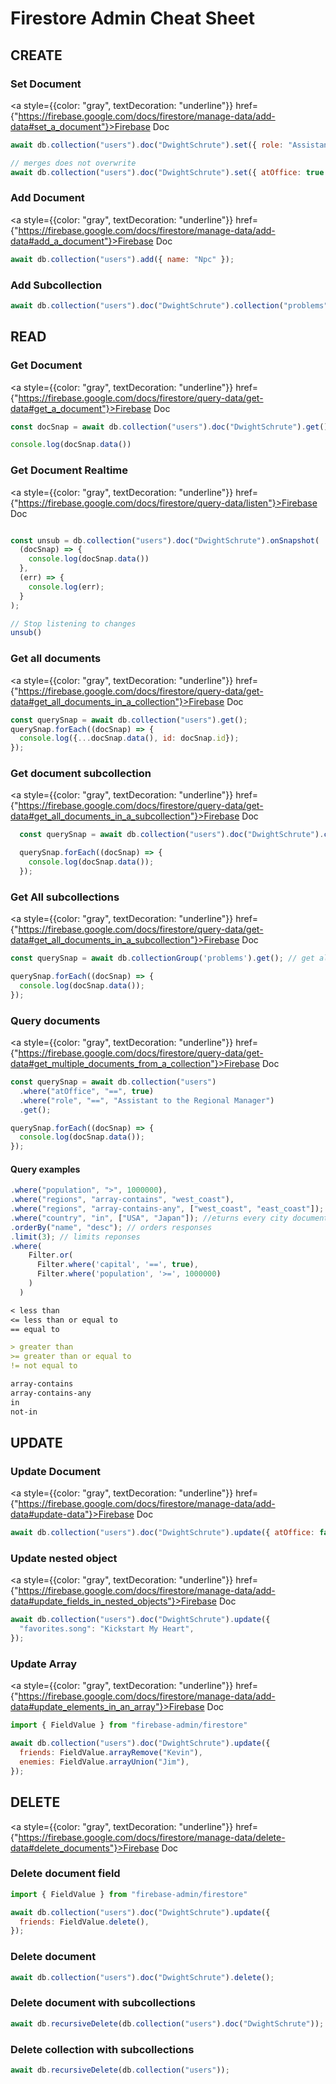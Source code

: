 # Firestore Admin Cheat Sheet

## CREATE

### Set Document
<a style={{color: "gray", textDecoration: "underline"}} href={"https://firebase.google.com/docs/firestore/manage-data/add-data#set_a_document"}>Firebase Doc</a>


```js copy
await db.collection("users").doc("DwightSchrute").set({ role: "Assistant to the Regional Manager" });
```
```js copy
// merges does not overwrite
await db.collection("users").doc("DwightSchrute").set({ atOffice: true }, { merge: true });
```

### Add Document
<a style={{color: "gray", textDecoration: "underline"}} href={"https://firebase.google.com/docs/firestore/manage-data/add-data#add_a_document"}>Firebase Doc</a>


```js copy
await db.collection("users").add({ name: "Npc" });
```

### Add Subcollection

```js copy
await db.collection("users").doc("DwightSchrute").collection("problems").add({name: "Jim"});
```

## READ

### Get Document
<a style={{color: "gray", textDecoration: "underline"}} href={"https://firebase.google.com/docs/firestore/query-data/get-data#get_a_document"}>Firebase Doc</a>


```js copy
const docSnap = await db.collection("users").doc("DwightSchrute").get();

console.log(docSnap.data())
```

### Get Document Realtime
<a style={{color: "gray", textDecoration: "underline"}} href={"https://firebase.google.com/docs/firestore/query-data/listen"}>Firebase Doc</a>


```js copy

const unsub = db.collection("users").doc("DwightSchrute").onSnapshot(
  (docSnap) => {
    console.log(docSnap.data())
  },
  (err) => {
    console.log(err);
  }
);

// Stop listening to changes
unsub()
```

### Get all documents 
<a style={{color: "gray", textDecoration: "underline"}} href={"https://firebase.google.com/docs/firestore/query-data/get-data#get_all_documents_in_a_collection"}>Firebase Doc</a>


```js copy
const querySnap = await db.collection("users").get();
querySnap.forEach((docSnap) => {
  console.log({...docSnap.data(), id: docSnap.id});
});
```

### Get document subcollection
<a style={{color: "gray", textDecoration: "underline"}} href={"https://firebase.google.com/docs/firestore/query-data/get-data#get_all_documents_in_a_subcollection"}>Firebase Doc</a>


```js copy
  const querySnap = await db.collection("users").doc("DwightSchrute").collection("problems").get();

  querySnap.forEach((docSnap) => {
    console.log(docSnap.data());
  });
```

### Get All subcollections
<a style={{color: "gray", textDecoration: "underline"}} href={"https://firebase.google.com/docs/firestore/query-data/get-data#get_all_documents_in_a_subcollection"}>Firebase Doc</a>


```js copy
const querySnap = await db.collectionGroup('problems').get(); // get all subcollections with the name problems across all users

querySnap.forEach((docSnap) => {
  console.log(docSnap.data());
});
```

### Query documents
<a style={{color: "gray", textDecoration: "underline"}} href={"https://firebase.google.com/docs/firestore/query-data/get-data#get_multiple_documents_from_a_collection"}>Firebase Doc</a>


```js copy
const querySnap = await db.collection("users")
  .where("atOffice", "==", true)
  .where("role", "==", "Assistant to the Regional Manager")
  .get();

querySnap.forEach((docSnap) => {
  console.log(docSnap.data());
});
```

#### Query examples

```js copy
.where("population", ">", 1000000),
.where("regions", "array-contains", "west_coast"),
.where("regions", "array-contains-any", ["west_coast", "east_coast"]); // returns every city document where the regions field is an array that contains west_coast or east_coast
.where("country", "in", ["USA", "Japan"]); //eturns every city document where the country field is set to USA or Japan
.orderBy("name", "desc"); // orders responses
.limit(3); // limits reponses
.where(
    Filter.or(
      Filter.where('capital', '==', true),
      Filter.where('population', '>=', 1000000)
    )
  )
```

```md
< less than
<= less than or equal to
== equal to

> greater than
>= greater than or equal to
!= not equal to

array-contains
array-contains-any
in
not-in
```

## UPDATE

### Update Document
<a style={{color: "gray", textDecoration: "underline"}} href={"https://firebase.google.com/docs/firestore/manage-data/add-data#update-data"}>Firebase Doc</a>


```js copy
await db.collection("users").doc("DwightSchrute").update({ atOffice: false });
```

### Update nested object
<a style={{color: "gray", textDecoration: "underline"}} href={"https://firebase.google.com/docs/firestore/manage-data/add-data#update_fields_in_nested_objects"}>Firebase Doc</a>


```js copy
await db.collection("users").doc("DwightSchrute").update({
  "favorites.song": "Kickstart My Heart",
});
```

### Update Array
<a style={{color: "gray", textDecoration: "underline"}} href={"https://firebase.google.com/docs/firestore/manage-data/add-data#update_elements_in_an_array"}>Firebase Doc</a>


```js copy
import { FieldValue } from "firebase-admin/firestore"

await db.collection("users").doc("DwightSchrute").update({
  friends: FieldValue.arrayRemove("Kevin"),
  enemies: FieldValue.arrayUnion("Jim"),
});
```

## DELETE


<a style={{color: "gray", textDecoration: "underline"}} href={"https://firebase.google.com/docs/firestore/manage-data/delete-data#delete_documents"}>Firebase Doc</a>


### Delete document field

```js copy
import { FieldValue } from "firebase-admin/firestore"

await db.collection("users").doc("DwightSchrute").update({
  friends: FieldValue.delete(),
});
```

### Delete document

```js copy
await db.collection("users").doc("DwightSchrute").delete();
```

### Delete document with subcollections
```js copy
await db.recursiveDelete(db.collection("users").doc("DwightSchrute"));
```

### Delete collection with subcollections

```js copy
await db.recursiveDelete(db.collection("users"));
```